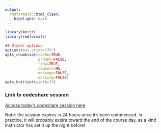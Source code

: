 ```yaml
---
output:
  rmdformats::html_clean:
    highlight: kate
---
```



```r
library(knitr)
library(rmdformats)

## Global options
options(max.print="75")
opts_chunk$set(cache=TRUE,
               prompt=FALSE,
               tidy=TRUE,
               comment=NA,
               message=FALSE,
               warning=FALSE)
opts_knit$set(width=75)
```

### Link to codeshare session

[Access today's codeshare session here](https://codeshare.io/xvzybR)

Note: the session expires in 24 hours once it's been commenced.
In practice, it will probably expire toward the end of the course day, as a kind instructor has set it up the night before!
